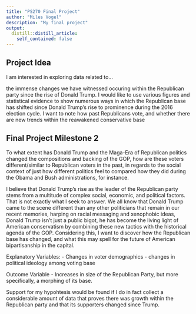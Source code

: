 ```yaml
---
title: "PS270 Final Project"
author: "Miles Vogel"
description: "My final project"
output:
  distill::distill_article:
    self_contained: false
---
```




## Project Idea

I am interested in exploring data related to...

the immense changes we have witnessed occuring within the Republican party since the rise of Donald Trump. I would like to use various figures and statistical evidence to show numerous ways in which the Republican base has shifted since Donald Trump's rise to prominence during the 2016 election cycle. I want to note how past Republicans vote, and whether there are new trends within the reawakened conservative base

## Final Project Milestone 2

To what extent has Donald Trump and the Maga-Era of Republican politics changed the compositions and backing of the GOP, how are these voters different/similar to Republican voters in the past, in regards to the social context of just how different politics feel to compared how they did during the Obama and Bush administrations, for instance.

I believe that Donald Trump's rise as the leader of the Republican party stems from a multitude of complex social, economic, and political factors. That is not exactly what I seek to answer. We all know that Donald Trump came to the scene different than any other politicians that remain in our recent memories, harping on racial messaging and xenophobic ideas, Donald Trump isn't just a public bigot, he has become the living light of American conservatism by combining these new tactics with the historical agenda of the GOP. Considering this, I want to discover how the Republican base has changed, and what this may spell for the future of American bipartisanship in the capital.


Explanatory Variables: 
- Changes in voter demographics
- changes in political ideology among voting base

Outcome Variable
- Increases in size of the Republican Party, but more specifically, a morphing of its base.

Support for my hypohtesis would be found if I do in fact collect a considerable amount of data that proves there was growth within the Republican party and that its supporters changed since Trump.